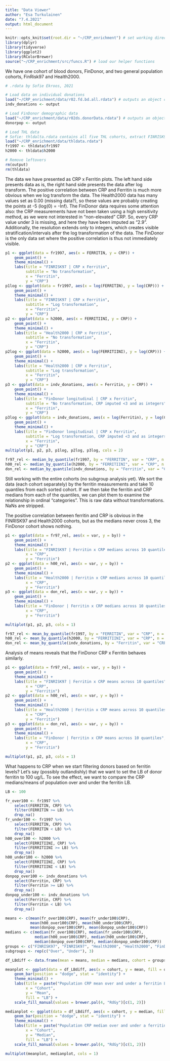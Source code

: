 ```yaml
---
title: "Data Viewer"
author: "Esa Turkulainen"
date: "7.4.2021"
output: html_document
---
```


```r
knitr::opts_knit$set(root.dir = "~/CRP_enrichment") # set working directory
library(dplyr)
library(tidyverse)
library(ggplot2)
library(RColorBrewer)
source("~/CRP_enrichment/src/funcs.R") # load our helper functions
```

We have one cohort of blood donors, FinDonor, and two general population cohorts, FinRisk97 and Health2000.

```r
# .rdata by Sofie Ekroos, 2021

# Load data on individual donations
load("~/CRP_enrichment/data/r02.fd.bd.all.rdata") # outputs an object called "output" into the environment
indv_donations <- output

# Load FinDonor demographic data
load("~/CRP_enrichment/data/r02ds.donorData.rdata") # outputs an object called "output" into the environment
donorpop <- output 

# Load THL data
# Sofie: thldalta.rdata contains all five THL cohorts, extract FINRISK97 and Health2000 from the others
load("~/CRP_enrichment/data/thldata.rdata")
fr1997 <- thldata$fr1997
h2000 <- thldata$h2000

# Remove leftovers
rm(output)
rm(thldata)
```

The data we have presented as CRP x Ferritin plots. The left hand side presents data as is, the right hand side presents the data after log transform. The positive correlation between CRP and Ferritin is much more obvious when we log transform the data. The Health2000 data has many values set as 0.00 (missing data?), so these values are probably creating the points at -5 (log(0) = -Inf). The FinDonor data requires some attention also: the CRP measurements have not been taken using a high sensitivity method, as we were not interested in "non-elevated" CRP. So, every CRP value under 3 is missing, and here they have been imputed as "2.9". Additionally, the resolution extends only to integers, which creates visible stratification/intervals after the log transformation of the data. The FinDonor is the only data set where the positive correlation is thus not immediately visible.

```r
p1 <- ggplot(data = fr1997, aes(x = FERRITIN, y = CRP)) + 
    geom_point() +
    theme_minimal() +
    labs(title = "FINRISK97 | CRP x Ferritin",
         subtitle = "No transformation",
         x = "Ferritin",
         y = "CRP")
p1log <- ggplot(data = fr1997, aes(x = log(FERRITIN), y = log(CRP))) + 
    geom_point() +
    theme_minimal() +
    labs(title = "FINRISK97 | CRP x Ferritin",
         subtitle = "Log transformation",
         x = "Ferritin",
         y = "CRP")
p2 <- ggplot(data = h2000, aes(x = FERRITIINI, y = CRP)) + 
    geom_point() +
    theme_minimal() +
    labs(title = "Health2000 | CRP x Ferritin",
         subtitle = "No transformation",
         x = "Ferritin",
         y = "CRP")
p2log <- ggplot(data = h2000, aes(x = log(FERRITIINI), y = log(CRP))) + 
    geom_point() +
    theme_minimal() +
    labs(title = "Health2000 | CRP x Ferritin",
         subtitle = "Log transformation",
         x = "Ferritin",
         y = "CRP")
p3 <- ggplot(data = indv_donations, aes(x = Ferritin, y = CRP)) + 
    geom_point() +
    theme_minimal() +
    labs(title = "FinDonor longitudinal | CRP x Ferritin",
         subtitle = "No transformation, CRP imputed <3 and as integers",
         x = "Ferritin",
         y = "CRP")
p3log <- ggplot(data = indv_donations, aes(x = log(Ferritin), y = log(CRP))) + 
    geom_point() +
    theme_minimal() +
    labs(title = "FinDonor longitudinal | CRP x Ferritin",
         subtitle = "Log transformation, CRP imputed <3 and as integers",
         x = "Ferritin",
         y = "CRP")
multiplot(p1, p2, p3, p1log, p2log, p3log, cols = 2)
```

```r
fr97_rel <- median_by_quantile(fr1997, by = "FERRITIN", var = "CRP", n = 10)
h00_rel <- median_by_quantile(h2000, by = "FERRITIINI", var = "CRP", n = 10)
don_rel <- median_by_quantile(indv_donations, by = "Ferritin", var = "CRP", n = 10)
```

Still working with the entire cohorts (no subgroup analysis yet). We sort the data (each cohort separately) by the ferritin measurements and take 10 quantiles from each sorted cohort. If we then take the ferritin and CRP medians from each of the quantiles, we can plot them to examine the relationship in ordinal "categories". This is raw data without transformations. NaNs are stripped.

The positive correlation between ferritin and CRP is obvious in the FINRISK97 and Health2000 cohorts, but as the medians never cross 3, the FinDonor cohort shows nothing.

```r
p1 <- ggplot(data = fr97_rel, aes(x = var, y = by)) + 
    geom_point() +
    theme_minimal() +
    labs(title = "FINRISK97 | Ferritin x CRP medians across 10 quantiles",
         x = "CRP",
         y = "Ferritin")
p2 <- ggplot(data = h00_rel, aes(x = var, y = by)) + 
    geom_point() +
    theme_minimal() +
    labs(title = "Health2000 | Ferritin x CRP medians across 10 quantiles",
         x = "CRP",
         y = "Ferritin")
p3 <- ggplot(data = don_rel, aes(x = var, y = by)) + 
    geom_point() +
    theme_minimal() +
    labs(title = "FinDonor | Ferritin x CRP medians across 10 quantiles",
         x = "CRP",
         y = "Ferritin")

multiplot(p1, p2, p3, cols = 1)
```

```r
fr97_rel <- mean_by_quantile(fr1997, by = "FERRITIN", var = "CRP", n = 10)
h00_rel <- mean_by_quantile(h2000, by = "FERRITIINI", var = "CRP", n = 10)
don_rel <- mean_by_quantile(indv_donations, by = "Ferritin", var = "CRP", n = 10)
```

Analysis of means reveals that the FinDonor CRP x Ferritin behaves similarly.

```r
p1 <- ggplot(data = fr97_rel, aes(x = var, y = by)) + 
    geom_point() +
    theme_minimal() +
    labs(title = "FINRISK97 | Ferritin x CRP means across 10 quantiles",
         x = "CRP",
         y = "Ferritin")
p2 <- ggplot(data = h00_rel, aes(x = var, y = by)) + 
    geom_point() +
    theme_minimal() +
    labs(title = "Health2000 | Ferritin x CRP means across 10 quantiles",
         x = "CRP",
         y = "Ferritin")
p3 <- ggplot(data = don_rel, aes(x = var, y = by)) + 
    geom_point() +
    theme_minimal() +
    labs(title = "FinDonor | Ferritin x CRP means across 10 quantiles",
         x = "CRP",
         y = "Ferritin")

multiplot(p1, p2, p3, cols = 1)
```
What happens to CRP when we start filtering donors based on ferritin levels? Let's say (possibly outlandishly) that we want to set the LB of donor ferritin to 100 ug/L. To see the effect, we want to compare the CRP medians/means of population over and under the ferritin LB.

```r
LB <- 100

fr_over100 <- fr1997 %>%
    select(FERRITIN, CRP) %>%
    filter(FERRITIN >= LB) %>%
    drop_na()
fr_under100 <- fr1997 %>%
    select(FERRITIN, CRP) %>%
    filter(FERRITIN < LB) %>%
    drop_na()
h00_over100 <- h2000 %>%
    select(FERRITIINI, CRP) %>%
    filter(FERRITIINI >= LB) %>%
    drop_na()
h00_under100 <- h2000 %>%
    select(FERRITIINI, CRP) %>%
    filter(FERRITIINI < LB) %>%
    drop_na()
donpop_over100 <- indv_donations %>%
    select(Ferritin, CRP) %>%
    filter(Ferritin >= LB) %>%
    drop_na()
donpop_under100 <- indv_donations %>%
    select(Ferritin, CRP) %>%
    filter(Ferritin < LB) %>%
    drop_na()

means <- c(mean(fr_over100$CRP), mean(fr_under100$CRP), 
           mean(h00_over100$CRP), mean(h00_under100$CRP), 
           mean(donpop_over100$CRP), mean(donpop_under100$CRP)) 
medians <- c(median(fr_over100$CRP), median(fr_under100$CRP), 
             median(h00_over100$CRP), median(h00_under100$CRP), 
             median(donpop_over100$CRP), median(donpop_under100$CRP)) 
groups <- c("FINRISK97", "FINRISK97", "Health2000", "Health2000", "FinDonor", "FinDonor")
subgroups <- rep(c("Over", "Under"), 3)

df_LBdiff <- data.frame(mean = means, median = medians, cohort = groups, ou = subgroups)
```

```r
meanplot <- ggplot(data = df_LBdiff, aes(x = cohort, y = mean, fill = ou)) + 
    geom_bar(position = "dodge", stat = "identity") +
    theme_minimal() +
    labs(title = paste("Population CRP mean over and under a ferritin LB of", LB),
         x = "Cohort",
         y = "Mean",
         fill = "LB") +
    scale_fill_manual(values = brewer.pal(4, "RdGy")[c(1, 2)])

medianplot <- ggplot(data = df_LBdiff, aes(x = cohort, y = median, fill = ou)) + 
    geom_bar(position = "dodge", stat = "identity") +
    theme_minimal() +
    labs(title = paste("Population CRP median over and under a ferritin LB of", LB),
         x = "Cohort",
         y = "Median",
         fill = "LB") +
    scale_fill_manual(values = brewer.pal(4, "RdGy")[c(1, 2)])

multiplot(meanplot, medianplot, cols = 1)
```

